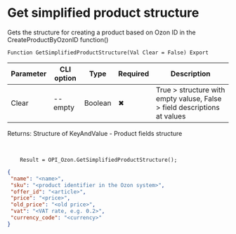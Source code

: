 ﻿---
sidebar_position: 21
---


# Get simplified product structure
 Gets the structure for creating a product based on Ozon ID in the CreateProductByOzonID function()



`Function GetSimplifiedProductStructure(Val Clear = False) Export`

  | Parameter | CLI option | Type | Required | Description |
  |-|-|-|-|-|
  | Clear | --empty | Boolean | &#x2716; | True > structure with empty valuse, False > field descriptions at values |

  
  Returns:  Structure of KeyAndValue - Product fields structure

<br/>




```bsl title="1C:Enterprise/OneScript code example"
    Result = OPI_Ozon.GetSimplifiedProductStructure();
```
 



```json title="Result"
{
 "name": "<name>",
 "sku": "<product identifier in the Ozon system>",
 "offer_id": "<article>",
 "price": "<price>",
 "old_price": "<old price>",
 "vat": "<VAT rate, e.g. 0.2>",
 "currency_code": "<currency>"
}
```
